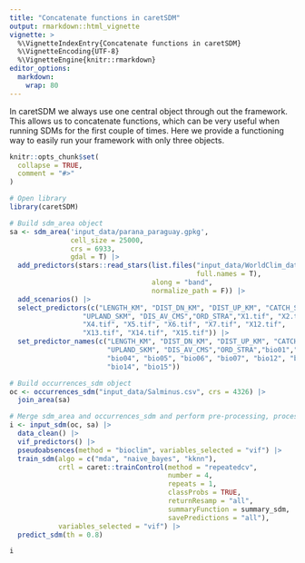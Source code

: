 ```yaml
---
title: "Concatenate functions in caretSDM"
output: rmarkdown::html_vignette
vignette: >
  %\VignetteIndexEntry{Concatenate functions in caretSDM}
  %\VignetteEncoding{UTF-8}
  %\VignetteEngine{knitr::rmarkdown}
editor_options: 
  markdown: 
    wrap: 80
---
```


In caretSDM we always use one central object through out the framework. This
allows us to concatenate functions, which can be very useful when running SDMs
for the first couple of times. Here we provide a functioning way to easily run
your framework with only three objects.

```r
knitr::opts_chunk$set(
  collapse = TRUE,
  comment = "#>"
)
```

```r
# Open library
library(caretSDM)

# Build sdm_area object
sa <- sdm_area('input_data/parana_paraguay.gpkg', 
               cell_size = 25000, 
               crs = 6933, 
               gdal = T) |> 
  add_predictors(stars::read_stars(list.files("input_data/WorldClim_data_current/", 
                                              full.names = T), 
                                   along = "band", 
                                   normalize_path = F)) |> 
  add_scenarios() |> 
  select_predictors(c("LENGTH_KM", "DIST_DN_KM", "DIST_UP_KM", "CATCH_SKM", 
                  "UPLAND_SKM", "DIS_AV_CMS","ORD_STRA","X1.tif", "X2.tif", "X3.tif",
                  "X4.tif", "X5.tif", "X6.tif", "X7.tif", "X12.tif", 
                  "X13.tif", "X14.tif", "X15.tif")) |> 
  set_predictor_names(c("LENGTH_KM", "DIST_DN_KM", "DIST_UP_KM", "CATCH_SKM",
                        "UPLAND_SKM", "DIS_AV_CMS","ORD_STRA","bio01","bio02", "bio03", 
                        "bio04", "bio05", "bio06", "bio07", "bio12", "bio13", 
                        "bio14", "bio15"))

# Build occurrences_sdm object
oc <- occurrences_sdm("input_data/Salminus.csv", crs = 4326) |> 
  join_area(sa)

# Merge sdm_area and occurrences_sdm and perform pre-processing, processing and projecting.
i <- input_sdm(oc, sa) |> 
  data_clean() |> 
  vif_predictors() |> 
  pseudoabsences(method = "bioclim", variables_selected = "vif") |> 
  train_sdm(algo = c("mda", "naive_bayes", "kknn"), 
            crtl = caret::trainControl(method = "repeatedcv", 
                                       number = 4, 
                                       repeats = 1, 
                                       classProbs = TRUE, 
                                       returnResamp = "all", 
                                       summaryFunction = summary_sdm, 
                                       savePredictions = "all"), 
            variables_selected = "vif") |> 
  predict_sdm(th = 0.8)
```

```r
i
```
